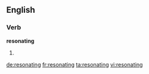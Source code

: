 ==English==

===Verb===
'''resonating'''

# {{present participle of|resonate}}

[[de:resonating]]
[[fr:resonating]]
[[ta:resonating]]
[[vi:resonating]]